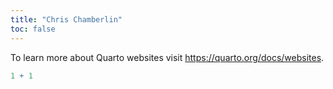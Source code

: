 ```yaml
---
title: "Chris Chamberlin"
toc: false
---
```


To learn more about Quarto websites visit <https://quarto.org/docs/websites>.

```r
1 + 1
```
